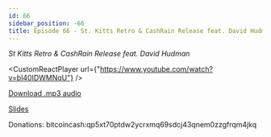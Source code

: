 ```yaml
---
id: 66
sidebar_position: -66
title: Episode 66 - St. Kitts Retro & CashRain Release feat. David Hudman
---
```



_St Kitts Retro & CashRain Release feat. David Hudman_

<CustomReactPlayer
  url={"https://www.youtube.com/watch?v=bl40IDWMNqU"} />

[Download .mp3 audio](https://drive.google.com/file/d/1bqphXbY9WooZrm1rFzKH9IDqzTQy9BvF/view?usp=sharing)

[Slides](https://docs.google.com/presentation/d/1AIDpTaEam5ZtnF0Gf6TozrwBAeduSJ3g/edit?usp=sharing&ouid=100290143879929950045&rtpof=true&sd=true)

Donations: bitcoincash:qp5xt70ptdw2ycrxmq69sdcj43qnem0zzgfrqm4jkq
